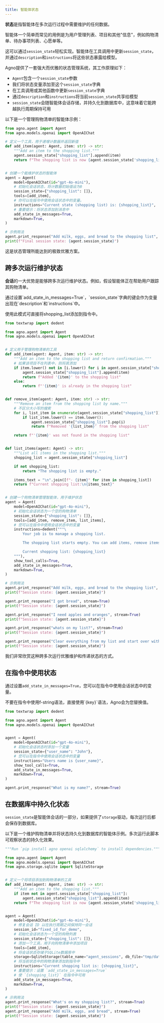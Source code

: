 ```yaml
---
title: 智能体状态
---
```

**状态**是指智能体在多次运行过程中需要维护的任何数据。

<Check>  
智能体一个简单而常见的用例是为用户管理列表、项目和其他"信息"，例如购物清单、待办事项列表、心愿单等。

这可以通过`session_state`轻松实现。智能体在工具调用中更新`session_state`，并通过`description`和`instructions`将这些状态暴露给模型。  
</Check>  

Agno提供了一套强大而优雅的状态管理系统，其工作原理如下：

- `Agent`包含一个`session_state`参数  
- 我们将状态变量添加至这个`session_state`字典  
- 在工具调用或其他函数中更新`session_state`字典  
- 通过`description`和`instructions`将当前`session_state`共享给模型  
- `session_state`会随智能体会话存储，并持久化到数据库中，这意味着它能跨越执行周期保持可用  

以下是一个管理购物清单的智能体示例：  
```python session_state.py
from agno.agent import Agent
from agno.models.openai import OpenAIChat

# 定义一个工具，用于递增计数器并返回新值
def add_item(agent: Agent, item: str) -> str:
    """Add an item to the shopping list."""
    agent.session_state["shopping_list"].append(item)
    return f"The shopping list is now {agent.session_state['shopping_list']}"


# 创建一个能维护状态的智能体
agent = Agent(
    model=OpenAIChat(id="gpt-4o-mini"),
    # 初始化会话状态，将计数器初始值设为0
    session_state={"shopping_list": []},
    tools=[add_item],
    # 你可以在指令中使用会话状态中的变量。
    instructions="Current state (shopping list) is: {shopping_list}",
    # 重要提示：将状态添加到消息中
    add_state_in_messages=True,
    markdown=True,
)

# 示例用法
agent.print_response("Add milk, eggs, and bread to the shopping list", stream=True)
print(f"Final session state: {agent.session_state}")
```  

<Tip>  
这是状态管理所能达到的极致优雅方案。  
</Tip>  

## 跨多次运行维护状态  

**会话**的一大优势是能够跨多次运行维护状态。例如，假设智能体正在帮助用户跟踪其购物清单。  

<Note>  
通过设置`add_state_in_messages=True`，`session_state`字典的键会作为变量出现在`description`和`instructions`中。  

使用此模式可直接将shopping_list添加到指令中。  
</Note>  

```python shopping_list.py
from textwrap import dedent

from agno.agent import Agent
from agno.models.openai import OpenAIChat


# 定义用于管理购物清单的工具
def add_item(agent: Agent, item: str) -> str:
    """Add an item to the shopping list and return confirmation."""
    # 如果该项目不在列表中，则将其添加
    if item.lower() not in [i.lower() for i in agent.session_state["shopping_list"]]:
        agent.session_state["shopping_list"].append(item)
        return f"Added '{item}' to the shopping list"
    else:
        return f"'{item}' is already in the shopping list"


def remove_item(agent: Agent, item: str) -> str:
    """Remove an item from the shopping list by name."""
    # 不区分大小写的搜索
    for i, list_item in enumerate(agent.session_state["shopping_list"]):
        if list_item.lower() == item.lower():
            agent.session_state["shopping_list"].pop(i)
            return f"Removed '{list_item}' from the shopping list"

    return f"'{item}' was not found in the shopping list"


def list_items(agent: Agent) -> str:
    """List all items in the shopping list."""
    shopping_list = agent.session_state["shopping_list"]

    if not shopping_list:
        return "The shopping list is empty."

    items_text = "\n".join([f"- {item}" for item in shopping_list])
    return f"Current shopping list:\n{items_text}"


# 创建一个购物清单管理智能体，用于维护状态
agent = Agent(
    model=OpenAIChat(id="gpt-4o-mini"),
    # 初始化会话状态为一个空的购物清单
    session_state={"shopping_list": []},
    tools=[add_item, remove_item, list_items],
    # 您可以在指令中使用会话状态中的变量
    instructions=dedent("""\
        Your job is to manage a shopping list.

        The shopping list starts empty. You can add items, remove items by name, and list all items.

        Current shopping list: {shopping_list}
    """),
    show_tool_calls=True,
    add_state_in_messages=True,
    markdown=True,
)

# 示例用法
agent.print_response("Add milk, eggs, and bread to the shopping list", stream=True)
print(f"Session state: {agent.session_state}")

agent.print_response("I got bread", stream=True)
print(f"Session state: {agent.session_state}")

agent.print_response("I need apples and oranges", stream=True)
print(f"Session state: {agent.session_state}")

agent.print_response("whats on my list?", stream=True)
print(f"Session state: {agent.session_state}")

agent.print_response("Clear everything from my list and start over with just bananas and yogurt", stream=True)
print(f"Session state: {agent.session_state}")
```  

<Tip>  
我们非常欣赏这种跨多次运行优雅维护和传递状态的方式。  
</Tip>  

## 在指令中使用状态  

通过设置`add_state_in_messages=True`，您可以在指令中使用会话状态中的变量。  

<Tip>  
不要在指令中使用f-string语法，直接使用`{key}`语法，Agno会为您替换值。  
</Tip>  

```python state_in_instructions.py
from textwrap import dedent

from agno.agent import Agent
from agno.models.openai import OpenAIChat


agent = Agent(
    model=OpenAIChat(id="gpt-4o-mini"),
    # 初始化会话状态时添加一个变量
    session_state={"user_name": "John"},
    # 您可以在指令中使用会话状态中的变量
    instructions="Users name is {user_name}",
    show_tool_calls=True,
    add_state_in_messages=True,
    markdown=True,
)

agent.print_response("What is my name?", stream=True)
```  

## 在数据库中持久化状态  

`session_state`是智能体会话的一部分，如果提供了`storage`驱动，每次运行后都会保存到数据库。  

以下是一个维护购物清单并将状态持久化到数据库的智能体示例。多次运行此脚本可观察状态的持久化效果。  
```python session_state_storage.py
"""Run `pip install agno openai sqlalchemy` to install dependencies."""

from agno.agent import Agent
from agno.models.openai import OpenAIChat
from agno.storage.sqlite import SqliteStorage


# 定义一个将项目添加到购物清单的工具
def add_item(agent: Agent, item: str) -> str:
    """Add an item to the shopping list."""
    if item not in agent.session_state["shopping_list"]:
        agent.session_state["shopping_list"].append(item)
    return f"The shopping list is now {agent.session_state['shopping_list']}"


agent = Agent(
    model=OpenAIChat(id="gpt-4o-mini"),
    # 修复会话 ID 以在执行周期之间保持同一会话
    session_id="fixed_id_for_demo",
    # 初始化会话状态为一个空的购物列表
    session_state={"shopping_list": []},
    # 添加一个工具，用于向购物清单中添加项目
    tools=[add_item],
    # 将会话状态存储于SQLite数据库中
    storage=SqliteStorage(table_name="agent_sessions", db_file="tmp/data.db"),
    # 将当前状态中的购物清单添加到指令中
    instructions="Current shopping list is: {shopping_list}",
    # 重要提示：设置 `add_state_in_messages=True`
    # 使 `{shopping_list}` 在指令中可用
    add_state_in_messages=True,
    markdown=True,
)

# 示例用法
agent.print_response("What's on my shopping list?", stream=True)
print(f"Session state: {agent.session_state}")
agent.print_response("Add milk, eggs, and bread", stream=True)
print(f"Session state: {agent.session_state}")
```